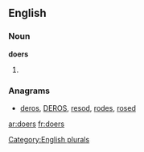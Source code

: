 
==English==

===Noun===
'''doers'''

# {{plural of|[[doer]]}}

===Anagrams===
* {{alphagram|deors}} [[deros#English|deros]], [[DEROS#English|DEROS]], [[resod#English|resod]], [[rodes#English|rodes]], [[rosed#English|rosed]]
[[Category:English plurals]]
[[ar:doers]]
[[fr:doers]]